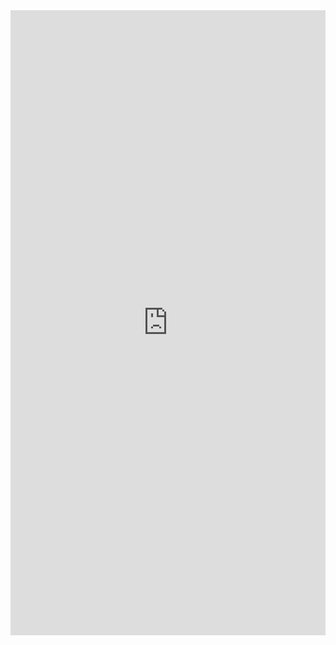 <!---Lab5 Cell Growth-->

<iframe id="learnR" src="http://bser2.bse.vt.edu:3838/cell-growth/" style="border: 0px solid black; width: 100%; min-height: 1000px"></iframe>
